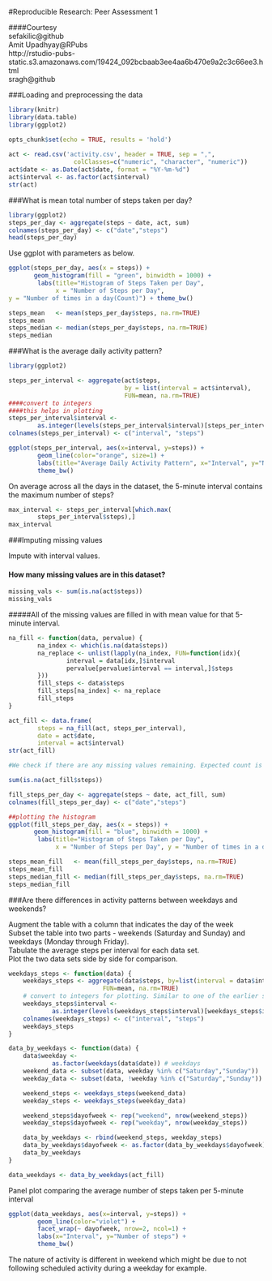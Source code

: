 #Reproducible Research: Peer Assessment 1

####Courtesy  
sefakilic@github  
Amit Upadhyay@RPubs  
http://rstudio-pubs-static.s3.amazonaws.com/19424_092bcbaab3ee4aa6b470e9a2c3c66ee3.html  
sragh@github

###Loading and preprocessing the data

```r
library(knitr)
library(data.table)
library(ggplot2)

opts_chunk$set(echo = TRUE, results = 'hold')
        
act <- read.csv('activity.csv', header = TRUE, sep = ",",
                  colClasses=c("numeric", "character", "numeric"))
act$date <- as.Date(act$date, format = "%Y-%m-%d")
act$interval <- as.factor(act$interval)
str(act)
```

###What is mean total number of steps taken per day?

```r
library(ggplot2)
steps_per_day <- aggregate(steps ~ date, act, sum)
colnames(steps_per_day) <- c("date","steps")
head(steps_per_day)
```

Use ggplot with parameters as below.

```r
ggplot(steps_per_day, aes(x = steps)) + 
       geom_histogram(fill = "green", binwidth = 1000) + 
        labs(title="Histogram of Steps Taken per Day", 
             x = "Number of Steps per Day", 
y = "Number of times in a day(Count)") + theme_bw()
```

```r
steps_mean   <- mean(steps_per_day$steps, na.rm=TRUE)
steps_mean
steps_median <- median(steps_per_day$steps, na.rm=TRUE)
steps_median
```

###What is the average daily activity pattern?

```r
library(ggplot2)

steps_per_interval <- aggregate(act$steps, 
                                by = list(interval = act$interval),
                                FUN=mean, na.rm=TRUE)
####convert to integers
####this helps in plotting
steps_per_interval$interval <- 
        as.integer(levels(steps_per_interval$interval)[steps_per_interval$interval])
colnames(steps_per_interval) <- c("interval", "steps")

ggplot(steps_per_interval, aes(x=interval, y=steps)) +   
        geom_line(color="orange", size=1) +  
        labs(title="Average Daily Activity Pattern", x="Interval", y="Number of steps") +  
        theme_bw()
```

On average across all the days in the dataset, the 5-minute interval contains the maximum number of steps?

```r
max_interval <- steps_per_interval[which.max(  
        steps_per_interval$steps),]
max_interval
```

###Imputing missing values

Impute with interval values.

#### How many missing values are in this dataset?

```r
missing_vals <- sum(is.na(act$steps))
missing_vals
```

#####All of the missing values are filled in with mean value for that 5-minute interval.

```r
na_fill <- function(data, pervalue) {
        na_index <- which(is.na(data$steps))
        na_replace <- unlist(lapply(na_index, FUN=function(idx){
                interval = data[idx,]$interval
                pervalue[pervalue$interval == interval,]$steps
        }))
        fill_steps <- data$steps
        fill_steps[na_index] <- na_replace
        fill_steps
}

act_fill <- data.frame(  
        steps = na_fill(act, steps_per_interval),  
        date = act$date,  
        interval = act$interval)
str(act_fill)

#We check if there are any missing values remaining. Expected count is 0.

sum(is.na(act_fill$steps))

fill_steps_per_day <- aggregate(steps ~ date, act_fill, sum)
colnames(fill_steps_per_day) <- c("date","steps")

##plotting the histogram
ggplot(fill_steps_per_day, aes(x = steps)) + 
       geom_histogram(fill = "blue", binwidth = 1000) + 
        labs(title="Histogram of Steps Taken per Day", 
             x = "Number of Steps per Day", y = "Number of times in a day(Count)") + theme_bw()

```

```r
steps_mean_fill   <- mean(fill_steps_per_day$steps, na.rm=TRUE)
steps_mean_fill
steps_median_fill <- median(fill_steps_per_day$steps, na.rm=TRUE)
steps_median_fill
```

###Are there differences in activity patterns between weekdays and weekends?

Augment the table with a column that indicates the day of the week    
Subset the table into two parts - weekends (Saturday and Sunday) and weekdays (Monday through Friday).  
Tabulate the average steps per interval for each data set.  
Plot the two data sets side by side for comparison.  

```r
weekdays_steps <- function(data) {
    weekdays_steps <- aggregate(data$steps, by=list(interval = data$interval),
                          FUN=mean, na.rm=TRUE)
    # convert to integers for plotting. Similar to one of the earlier steps.
    weekdays_steps$interval <- 
            as.integer(levels(weekdays_steps$interval)[weekdays_steps$interval])
    colnames(weekdays_steps) <- c("interval", "steps")
    weekdays_steps
}

data_by_weekdays <- function(data) {
    data$weekday <- 
            as.factor(weekdays(data$date)) # weekdays
    weekend_data <- subset(data, weekday %in% c("Saturday","Sunday"))
    weekday_data <- subset(data, !weekday %in% c("Saturday","Sunday"))

    weekend_steps <- weekdays_steps(weekend_data)
    weekday_steps <- weekdays_steps(weekday_data)

    weekend_steps$dayofweek <- rep("weekend", nrow(weekend_steps))
    weekday_steps$dayofweek <- rep("weekday", nrow(weekday_steps))

    data_by_weekdays <- rbind(weekend_steps, weekday_steps)
    data_by_weekdays$dayofweek <- as.factor(data_by_weekdays$dayofweek)
    data_by_weekdays
}

data_weekdays <- data_by_weekdays(act_fill)
```

Panel plot comparing the average number of steps taken per 5-minute interval

```r
ggplot(data_weekdays, aes(x=interval, y=steps)) + 
        geom_line(color="violet") + 
        facet_wrap(~ dayofweek, nrow=2, ncol=1) +
        labs(x="Interval", y="Number of steps") +
        theme_bw()
```

The nature of activity is different in weekend which might be due to not following scheduled activity during a weekday for example.